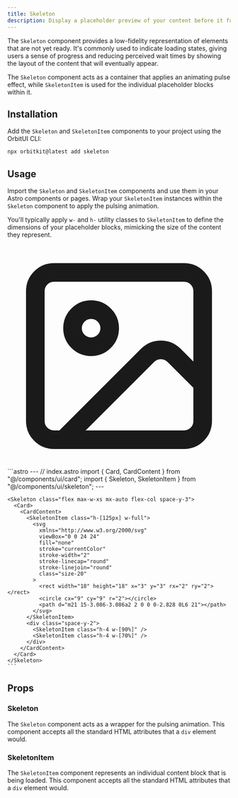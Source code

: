 ```yaml
---
title: Skeleton
description: Display a placeholder preview of your content before it fully loads.
---
```



The `Skeleton` component provides a low-fidelity representation of elements that are not yet ready. It's commonly used to indicate loading states, giving users a sense of progress and reducing perceived wait times by showing the layout of the content that will eventually appear.

The `Skeleton` component acts as a container that applies an animating pulse effect, while `SkeletonItem` is used for the individual placeholder blocks within it.

## Installation

Add the `Skeleton` and `SkeletonItem` components to your project using the OrbitUI CLI:

```bash
npx orbitkit@latest add skeleton
```

## Usage

Import the `Skeleton` and `SkeletonItem` components and use them in your Astro components or pages. Wrap your `SkeletonItem` instances within the `Skeleton` component to apply the pulsing animation.

You'll typically apply `w-` and `h-` utility classes to `SkeletonItem` to define the dimensions of your placeholder blocks, mimicking the size of the content they represent.

<Tabs>
  <TabItem label="Preview">
    <PreviewCard>
<Skeleton class="flex max-w-md w-full mx-auto flex-col">
      <Card>
        <CardContent class="space-y-3">
          <SkeletonItem class="h-[125px] w-full">
            <svg
              xmlns="http://www.w3.org/2000/svg"
              viewBox="0 0 24 24"
              fill="none"
              stroke="currentColor"
              stroke-width="2"
              stroke-linecap="round"
              stroke-linejoin="round"
              class="size-20"
            >
              <rect width="18" height="18" x="3" y="3" rx="2" ry="2"></rect>
              <circle cx="9" cy="9" r="2"></circle>
              <path d="m21 15-3.086-3.086a2 2 0 0 0-2.828 0L6 21"></path>
            </svg>
          </SkeletonItem>
          <div class="space-y-2">
            <SkeletonItem class="h-4 w-[90%]" />
            <SkeletonItem class="h-4 w-[70%]" />
          </div>
        </CardContent>
      </Card>
    </Skeleton>
    </PreviewCard>
  </TabItem>
  <TabItem label="Code">
    ```astro
    ---
    // index.astro
    import { Card, CardContent } from "@/components/ui/card";
    import { Skeleton, SkeletonItem } from "@/components/ui/skeleton";
    ---

    <Skeleton class="flex max-w-xs mx-auto flex-col space-y-3">
      <Card>
        <CardContent>
          <SkeletonItem class="h-[125px] w-full">
            <svg
              xmlns="http://www.w3.org/2000/svg"
              viewBox="0 0 24 24"
              fill="none"
              stroke="currentColor"
              stroke-width="2"
              stroke-linecap="round"
              stroke-linejoin="round"
              class="size-20"
            >
              <rect width="18" height="18" x="3" y="3" rx="2" ry="2"></rect>
              <circle cx="9" cy="9" r="2"></circle>
              <path d="m21 15-3.086-3.086a2 2 0 0 0-2.828 0L6 21"></path>
            </svg>
          </SkeletonItem>
          <div class="space-y-2">
            <SkeletonItem class="h-4 w-[90%]" />
            <SkeletonItem class="h-4 w-[70%]" />
          </div>
        </CardContent>
      </Card>
    </Skeleton>
    ```
  </TabItem>
</Tabs>

## Props

### Skeleton

The `Skeleton` component acts as a wrapper for the pulsing animation. This component accepts all the standard HTML attributes that a `div` element would.

### SkeletonItem

The `SkeletonItem` component represents an individual content block that is being loaded. This component accepts all the standard HTML attributes that a `div` element would.
